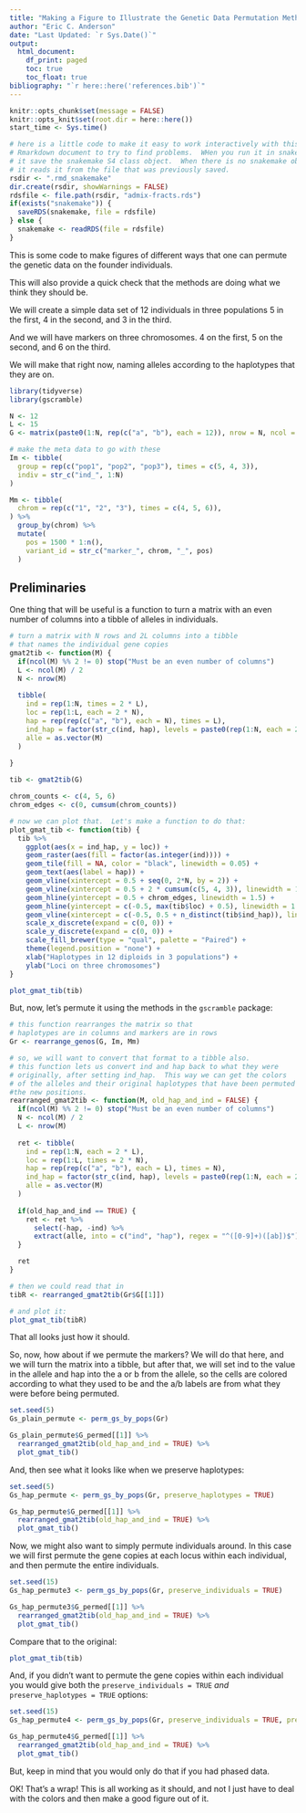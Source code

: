 ```yaml
---
title: "Making a Figure to Illustrate the Genetic Data Permutation Methods"
author: "Eric C. Anderson"
date: "Last Updated: `r Sys.Date()`"
output:
  html_document:
    df_print: paged
    toc: true
    toc_float: true
bibliography: "`r here::here('references.bib')`"
---
```


```r
knitr::opts_chunk$set(message = FALSE)
knitr::opts_knit$set(root.dir = here::here())
start_time <- Sys.time()
```

```r
# here is a little code to make it easy to work interactively with this
# Rmarkdown document to try to find problems.  WHen you run it in snakemake,
# it save the snakemake S4 class object.  When there is no snakemake object,
# it reads it from the file that was previously saved.
rsdir <- ".rmd_snakemake"
dir.create(rsdir, showWarnings = FALSE)
rdsfile <- file.path(rsdir, "admix-fracts.rds")
if(exists("snakemake")) {
  saveRDS(snakemake, file = rdsfile)
} else {
  snakemake <- readRDS(file = rdsfile)
}
```

This is some code to make figures of different ways that one can permute the
genetic data on the founder individuals.

This will also provide a quick check that the methods are doing what we
think they should be.

We will create a simple data set of 12 individuals in three populations 5 in the first,
4 in the second, and 3 in the third.

And we will have markers on three chromosomes.  4 on the first, 5 on the second, and 6 on the third.

We will make that right now, naming alleles according to the haplotypes that
they are on.
```r
library(tidyverse)
library(gscramble)

N <- 12
L <- 15
G <- matrix(paste0(1:N, rep(c("a", "b"), each = 12)), nrow = N, ncol = 2 * L)

# make the meta data to go with these
Im <- tibble(
  group = rep(c("pop1", "pop2", "pop3"), times = c(5, 4, 3)),
  indiv = str_c("ind_", 1:N)
)

Mm <- tibble(
  chrom = rep(c("1", "2", "3"), times = c(4, 5, 6)),
) %>%
  group_by(chrom) %>%
  mutate(
    pos = 1500 * 1:n(),
    variant_id = str_c("marker_", chrom, "_", pos)
  )

```

## Preliminaries 

One thing that will be useful is a function to turn a matrix with an even
number of columns into a tibble of alleles in individuals.
```r

# turn a matrix with N rows and 2L columns into a tibble
# that names the individual gene copies
gmat2tib <- function(M) {
  if(ncol(M) %% 2 != 0) stop("Must be an even number of columns")
  L <- ncol(M) / 2
  N <- nrow(M)
  
  tibble(
    ind = rep(1:N, times = 2 * L),
    loc = rep(1:L, each = 2 * N),
    hap = rep(rep(c("a", "b"), each = N), times = L),
    ind_hap = factor(str_c(ind, hap), levels = paste0(rep(1:N, each = 2), c("a", "b"))),
    alle = as.vector(M)
  )
  
}

tib <- gmat2tib(G)

chrom_counts <- c(4, 5, 6)
chrom_edges <- c(0, cumsum(chrom_counts))

# now we can plot that.  Let's make a function to do that:
plot_gmat_tib <- function(tib) {
  tib %>% 
    ggplot(aes(x = ind_hap, y = loc)) +
    geom_raster(aes(fill = factor(as.integer(ind)))) +
    geom_tile(fill = NA, color = "black", linewidth = 0.05) +
    geom_text(aes(label = hap)) +
    geom_vline(xintercept = 0.5 + seq(0, 2*N, by = 2)) +
    geom_vline(xintercept = 0.5 + 2 * cumsum(c(5, 4, 3)), linewidth = 1.5) +
    geom_hline(yintercept = 0.5 + chrom_edges, linewidth = 1.5) +
    geom_hline(yintercept = c(-0.5, max(tib$loc) + 0.5), linewidth = 1.5) +
    geom_vline(xintercept = c(-0.5, 0.5 + n_distinct(tib$ind_hap)), linewidth = 1.5) +
    scale_x_discrete(expand = c(0, 0)) +
    scale_y_discrete(expand = c(0, 0)) +
    scale_fill_brewer(type = "qual", palette = "Paired") +
    theme(legend.position = "none") +
    xlab("Haplotypes in 12 diploids in 3 populations") + 
    ylab("Loci on three chromosomes")
}

plot_gmat_tib(tib)
```

But, now, let's permute it using the methods in the `gscramble` package:
```r
# this function rearranges the matrix so that
# haplotypes are in columns and markers are in rows
Gr <- rearrange_genos(G, Im, Mm)

# so, we will want to convert that format to a tibble also.
# this function lets us convert ind and hap back to what they were
# originally, after setting ind_hap.  This way we can get the colors
# of the alleles and their original haplotypes that have been permuted into
#the new positions.
rearranged_gmat2tib <- function(M, old_hap_and_ind = FALSE) {
  if(ncol(M) %% 2 != 0) stop("Must be an even number of columns")
  N <- ncol(M) / 2
  L <- nrow(M)
  
  ret <- tibble(
    ind = rep(1:N, each = 2 * L),
    loc = rep(1:L, times = 2 * N),
    hap = rep(rep(c("a", "b"), each = L), times = N),
    ind_hap = factor(str_c(ind, hap), levels = paste0(rep(1:N, each = 2), c("a", "b"))),
    alle = as.vector(M)
  )
  
  if(old_hap_and_ind == TRUE) {
    ret <- ret %>%
      select(-hap, -ind) %>%
      extract(alle, into = c("ind", "hap"), regex = "^([0-9]+)([ab])$")
  }

  ret
}

# then we could read that in
tibR <- rearranged_gmat2tib(Gr$G[[1]])

# and plot it:
plot_gmat_tib(tibR)

```

That all looks just how it should.  

So, now, how about if we permute the markers?  We will do that here, and we will
turn the matrix into a tibble, but after that, we will set ind to the value in
the allele and hap into the a or b from the allele, so the cells are colored
according to what they used to be and the a/b labels are from what they were
before being permuted.
```r
set.seed(5)
Gs_plain_permute <- perm_gs_by_pops(Gr)

Gs_plain_permute$G_permed[[1]] %>%
  rearranged_gmat2tib(old_hap_and_ind = TRUE) %>%
  plot_gmat_tib()

```


And, then see what it looks like when we preserve haplotypes:
```r
set.seed(5)
Gs_hap_permute <- perm_gs_by_pops(Gr, preserve_haplotypes = TRUE)

Gs_hap_permute$G_permed[[1]] %>%
  rearranged_gmat2tib(old_hap_and_ind = TRUE) %>%
  plot_gmat_tib()

```

Now, we might also want to simply permute individuals around.  In this case
we will first permute the gene copies at each locus within each individual,
and then permute the entire individuals.

```r
set.seed(15)
Gs_hap_permute3 <- perm_gs_by_pops(Gr, preserve_individuals = TRUE)

Gs_hap_permute3$G_permed[[1]] %>%
  rearranged_gmat2tib(old_hap_and_ind = TRUE) %>%
  plot_gmat_tib()

```

Compare that to the original:
```r
plot_gmat_tib(tib)
```

And, if you didn't want to permute the gene copies within each individual you
would give both the `preserve_individuals = TRUE` _and_ `preserve_haplotypes = TRUE`
options:
```r
set.seed(15)
Gs_hap_permute4 <- perm_gs_by_pops(Gr, preserve_individuals = TRUE, preserve_haplotypes = TRUE)

Gs_hap_permute4$G_permed[[1]] %>%
  rearranged_gmat2tib(old_hap_and_ind = TRUE) %>%
  plot_gmat_tib()

```

But, keep in mind that you would only do that if you had phased data.


OK! That's a wrap!  This is all working as it should, and not I just
have to deal with the colors and then make a good figure out of it.  